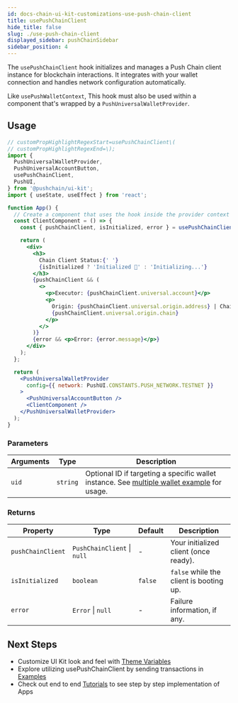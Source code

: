 ```yaml
---
id: docs-chain-ui-kit-customizations-use-push-chain-client
title: usePushChainClient
hide_title: false
slug: ./use-push-chain-client
displayed_sidebar: pushChainSidebar
sidebar_position: 4
---
```


<head>
  <title>usePushChainClient | Customizations | UI Kit | Push Chain Docs</title>
</head>

<!-- Content Start -->

The `usePushChainClient` hook initializes and manages a Push Chain client instance for blockchain interactions. It integrates with your wallet connection and handles network configuration automatically.

Like `usePushWalletContext`, This hook must also be used within a component that's wrapped by a `PushUniversalWalletProvider`.

## Usage

```jsx live
// customPropHighlightRegexStart=usePushChainClient\(
// customPropHighlightRegexEnd=\);
import {
  PushUniversalWalletProvider,
  PushUniversalAccountButton,
  usePushChainClient,
  PushUI,
} from '@pushchain/ui-kit';
import { useState, useEffect } from 'react';

function App() {
  // Create a component that uses the hook inside the provider context
  const ClientComponent = () => {
    const { pushChainClient, isInitialized, error } = usePushChainClient(); // optional: pass uid parameter for targeting a specific wallet instance

    return (
      <div>
        <h3>
          Chain Client Status:{' '}
          {isInitialized ? 'Initialized 🎉' : 'Initializing...'}
        </h3>
        {pushChainClient && (
          <>
            <p>Executor: {pushChainClient.universal.account}</p>
            <p>
              Origin: {pushChainClient.universal.origin.address} | Chain:{' '}
              {pushChainClient.universal.origin.chain}
            </p>
          </>
        )}
        {error && <p>Error: {error.message}</p>}
      </div>
    );
  };

  return (
    <PushUniversalWalletProvider
      config={{ network: PushUI.CONSTANTS.PUSH_NETWORK.TESTNET }}
    >
      <PushUniversalAccountButton />
      <ClientComponent />
    </PushUniversalWalletProvider>
  );
}
```

### Parameters

| Arguments | Type     | Description                                                                                                                                            |
| --------- | -------- | ------------------------------------------------------------------------------------------------------------------------------------------------------ |
| `uid`     | `string` | Optional ID if targeting a specific wallet instance. See [multiple wallet example](/docs/chain/ui-kit/examples/multiple-wallet-example/) for usage. |

### Returns

| Property          | Type                        | Default | Description                             |
| ----------------- | --------------------------- | ------- | --------------------------------------- |
| `pushChainClient` | `PushChainClient` \| `null` | -       | Your initialized client (once ready).   |
| `isInitialized`   | `boolean`                   | `false` | `false` while the client is booting up. |
| `error`           | `Error` \| `null`           | -       | Failure information, if any.            |

## Next Steps

- Customize UI Kit look and feel with [Theme Variables](/docs/chain/ui-kit/customizations/theme-variables/)
- Explore utilizing usePushChainClient by sending transactions in [Examples](/docs/chain/ui-kit/examples/)
- Check out end to end [Tutorials](/docs/chain/tutorials) to see step by step implementation of Apps
